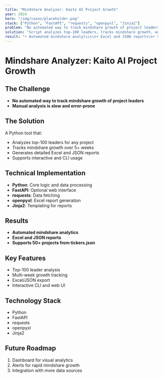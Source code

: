 ```yaml
---
title: "Mindshare Analyzer: Kaito AI Project Growth"
year: 2024
hero: "/img/cases/placeholder.png"
stack: ["Python", "FastAPI", "requests", "openpyxl", "Jinja2"]
problem: "No automated way to track mindshare growth of project leaders."
solution: "Script analyzes top-100 leaders, tracks mindshare growth, and generates Excel/JSON reports."
result: "• Automated mindshare analytics\n• Excel and JSON reports\n• Supports 50+ projects"
---
```


# Mindshare Analyzer: Kaito AI Project Growth

## The Challenge

- **No automated way to track mindshare growth of project leaders**
- **Manual analysis is slow and error-prone**

## The Solution

A Python tool that:
- Analyzes top-100 leaders for any project
- Tracks mindshare growth over 5+ weeks
- Generates detailed Excel and JSON reports
- Supports interactive and CLI usage

## Technical Implementation

- **Python**: Core logic and data processing
- **FastAPI**: Optional web interface
- **requests**: Data fetching
- **openpyxl**: Excel report generation
- **Jinja2**: Templating for reports

## Results

- **Automated mindshare analytics**
- **Excel and JSON reports**
- **Supports 50+ projects from tickers.json**

## Key Features

- Top-100 leader analysis
- Multi-week growth tracking
- Excel/JSON export
- Interactive CLI and web UI

## Technology Stack

- Python
- FastAPI
- requests
- openpyxl
- Jinja2

## Future Roadmap

1. Dashboard for visual analytics
2. Alerts for rapid mindshare growth
3. Integration with more data sources 